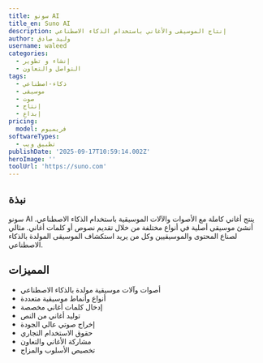 ```yaml
---
title: سونو AI
title_en: Suno AI
description: إنتاج الموسيقى والأغاني باستخدام الذكاء الاصطناعي
author: وليد صادق
username: waleed
categories:
  - إنشاء و تطوير
  - التواصل والتعاون
tags:
  - ذكاء-اصطناعي
  - موسيقى
  - صوت
  - إنتاج
  - إبداع
pricing:
  model: فريميوم
softwareTypes:
  - تطبيق ويب
publishDate: '2025-09-17T10:59:14.002Z'
heroImage: ''
toolUrl: 'https://suno.com'
---
```


## نبذة

سونو AI ينتج أغاني كاملة مع الأصوات والآلات الموسيقية باستخدام الذكاء الاصطناعي. أنشئ موسيقى أصلية في أنواع مختلفة من خلال تقديم نصوص أو كلمات أغاني. مثالي لصناع المحتوى والموسيقيين وكل من يريد استكشاف الموسيقى المولدة بالذكاء الاصطناعي.

## المميزات

- أصوات وآلات موسيقية مولدة بالذكاء الاصطناعي
- أنواع وأنماط موسيقية متعددة
- إدخال كلمات أغاني مخصصة
- توليد أغاني من النص
- إخراج صوتي عالي الجودة
- حقوق الاستخدام التجاري
- مشاركة الأغاني والتعاون
- تخصيص الأسلوب والمزاج
